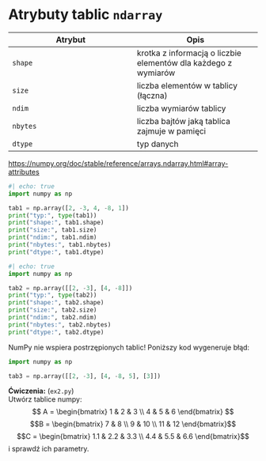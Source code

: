 # Atrybuty tablic `ndarray`

| Atrybut |  Opis |
  |---|---|
  | `shape` | krotka z informacją o liczbie elementów dla każdego z wymiarów |
  | `size` | liczba elementów w tablicy (łączna) |
  | `ndim` | liczba wymiarów tablicy |
  | `nbytes` | liczba bajtów jaką tablica zajmuje w pamięci |
  | `dtype` | typ danych | 
  
<https://numpy.org/doc/stable/reference/arrays.ndarray.html#array-attributes>

```python
#| echo: true
import numpy as np

tab1 = np.array([2, -3, 4, -8, 1])
print("typ:", type(tab1))
print("shape:", tab1.shape)
print("size:", tab1.size)
print("ndim:", tab1.ndim)
print("nbytes:", tab1.nbytes)
print("dtype:", tab1.dtype)

```

```python
#| echo: true
import numpy as np

tab2 = np.array([[2, -3], [4, -8]])
print("typ:", type(tab2))
print("shape:", tab2.shape)
print("size:", tab2.size)
print("ndim:", tab2.ndim)
print("nbytes:", tab2.nbytes)
print("dtype:", tab2.dtype)

```

NumPy nie wspiera postrzępionych tablic! Poniższy kod wygeneruje błąd:
  
```python
import numpy as np

tab3 = np.array([[2, -3], [4, -8, 5], [3]])
```

**Ćwiczenia:** (`ex2.py`)  
Utwórz tablice numpy:
$$
A = \begin{bmatrix} 1 & 2 & 3 \\ 4 & 5 & 6 \end{bmatrix}
$$
$$B = \begin{bmatrix} 7 & 8 \\ 9 & 10 \\ 11 & 12 \end{bmatrix}$$
$$C = \begin{bmatrix} 1.1 & 2.2 & 3.3 \\ 4.4 & 5.5 & 6.6 \end{bmatrix}$$
i sprawdź ich parametry.
